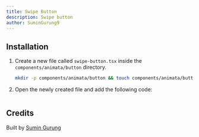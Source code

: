 ```yaml
---
title: Swipe Button
description: Swipe button
author: SuminGurung9
---
```


<ComponentPreview name="button-swipe-button--docs" />

## Installation

1. Create a new file called `swipe-button.tsx` inside the `components/animata/button` directory.

   ```bash
   mkdir -p components/animata/button && touch components/animata/button/swipe-button.tsx
   ```

2. Open the newly created file and add the following code:

   ```jsx file=<rootDir>/animata/button/swipe-button.tsx

   ```

## Credits

Built by [Sumin Gurung](https://github.com/GrgSumin)
